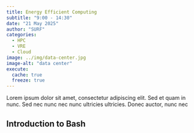 ```yaml
---
title: Energy Efficient Computing
subtitle: "9:00 - 14:30"
date: "21 May 2025"
author: "SURF"
categories:
  - HPC
  - VRE
  - Cloud
image: ../img/data-center.jpg
image-alt: "data center"
execute: 
  cache: true
  freeze: true
---
```


Lorem ipsum dolor sit amet, consectetur adipiscing elit. Sed et quam in nunc. Sed nec nunc nec nunc ultricies ultricies. Donec auctor, nunc nec

## Introduction to Bash

